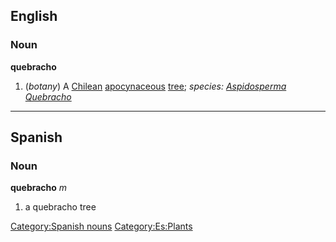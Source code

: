 == English ==
=== Noun ===
'''quebracho'''
# (''botany'') A [[Chilean]] [[apocynaceous]] [[tree]]; ''species: [[Aspidosperma]] [[Quebracho]]''

----
== Spanish == 
=== Noun === 
'''quebracho''' ''m'' 
# a quebracho tree 
[[Category:Spanish nouns]]
[[Category:Es:Plants]]